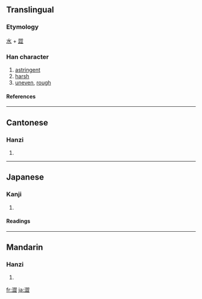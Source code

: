 {{see|渋|涩|澁}}

==Translingual==
===Etymology===
[[水]] + [[歰]]
===Han character===
{{Han char|rn=85|rad=水|as=14|sn=17|four=3711<sub>1</sub>|canj=水尸戈一 (ESIM)}}
# [[astringent]]
# [[harsh]]
# [[uneven]], [[rough]]
====References====
{{Han ref|kx=0651.200|dkj=18311|dj=1061.230|hdz=31774.120|uh=6F80|ud=28544|bh=C0DF|bd=49375}}

----
==Cantonese==
===Hanzi===
{{yue-hanzi|jyut=|y=sap1, sap3}}
# {{defn|Cantonese}}

----
==Japanese==
===Kanji===
{{ja-kanji|grade=|rs=水14}}
# {{defn|Japanese}} 
====Readings====
{{ja-readings|on=[[じゅう]] (jū), [[しゅう]] (shū)|kun=[[しぶい]] (shibui), [[しぶ]] (shibu)}}

----
==Mandarin==
===Hanzi===
{{cmn-hanzi|sim=涩|pin=[[sè]] ([[se4]])|wg=se<sup>4</sup>}}
# {{defn|Mandarin}}

[[fr:澀]]
[[ja:澀]]